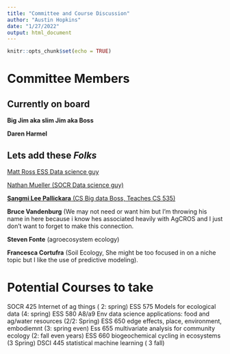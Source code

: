 ```yaml
---
title: "Committee and Course Discussion"
author: "Austin Hopkins"
date: "1/27/2022"
output: html_document
---
```


```r
knitr::opts_chunk$set(echo = TRUE)
```




# Committee Members 

## Currently on board

**Big Jim aka slim Jim aka Boss**
  
**Daren Harmel**


## Lets add these *Folks* 

[Matt Ross ESS Data science guy](https://www.nrel.colostate.edu/investigator/matt-ross-homepage)

[Nathan Mueller (SOCR Data science guy)](https://www.bing.com/search?q=nathan+mueller+csu&cvid=fbc9c41cfa6648a9879b78db958effde&aqs=edge.0.69i59j1001i8i1101j0l5j69i60l2j1001i8i1101.3928j0j4&FORM=ANAB01&PC=U531)

[**Sangmi Lee Pallickara** (CS Big data Boss, Teaches CS 535)](https://www.cs.colostate.edu/~sangmi/)

**Bruce Vandenburg** (We may not need or want him but I’m throwing his name in here because i know hes associated heavily with AgCROS and I just don’t want to forget to make this connection. 

**Steven Fonte** (agroecosystem ecology)

**Francesca Cortufra** (Soil Ecology, She might be too focused in on a niche topic but I like the use of predictive modeling). 
                  


  

# Potential Courses to take 

SOCR 425 Internet of ag things ( 2: spring)
ESS 575 Models for ecological data (4: spring)
ESS 580 A8/a9 Env data science applications: food and ag/water resources (2/2: Spring)
ESS 650 edge effects, place, environment, embodiemnt (3: spring even)
Ess 655 multivariate analysis for community ecology (2: fall even years) 
ESS 660 biogeochemical cycling in ecosystems (3 Spring)
DSCI 445 statistical machine learning ( 3 fall)






